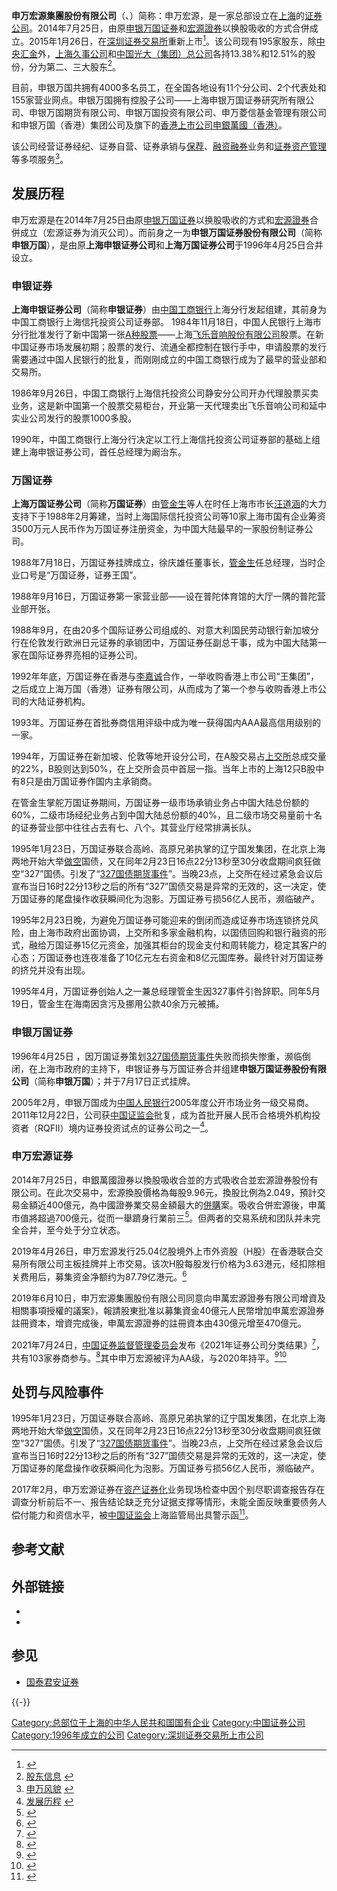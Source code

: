 {{Infobox Company 
|company_name       = 申万宏源集團股份有限公司
|company_name_en    = Shenwan Hongyuan Group Co., Ltd
|original_text      = 
|company_logo       = [[File:申万宏源集团股份有限公司.gif|128px]]
|company_type       = [[国有企业|国有企业]]
|market_information = {{szse2|000166}}<br />{{hkex2|6806}}
|foundation         = 1996年9月16日（申银万国成立）
|location           = {{CHN}}[[上海市|上海市]][[徐汇区|徐汇区]][[长乐路|长乐路]]989号世纪商贸广场45层
|key_people         = [[李剑阁|李剑阁]]（[[董事長|董事長]]）<br />[[储晓明|储晓明]]（[[总裁|总裁]]）
|industry           = [[证券商|證券]]
|products           = 
|capital            = 
|revenue            = {{Increase}}153.14亿元[[人民币|人民币]]（2018年）
|assets             = {{Increase}}3477.55亿元人民币（2018年）
|equity             = 
|operating_income   = 
|profit             ={{Increase}}41.86亿元人民币（2018年）
|market_value       =
|num_employees      = 
|accounting_period  = 
|parent             = 
|divisions          =
|major_shareholder  = [[中国建银投资有限责任公司|中国建银投资有限责任公司]]29.27%<br>[[中央汇金投资有限责任公司|中央汇金投资有限责任公司]]22.28%<br>[[上海久事集團|上海久事集團]]5.38%<br>[[四川发展(控股)有限责任公司|四川发展(控股)有限责任公司]]4.99%<br>[[中国光大集团股份公司|中国光大集团股份公司]]4.43%|
|subsid             = 
|homepage           = http://www.sywg.com
|footnotes          = 
|width              = 365px
}}

'''申万宏源集團股份有限公司'''（{{szse|000166}}、{{hkex|6806}}）简称：申万宏源，是一家总部设立在[[上海市|上海]]的[[证券公司|证券公司]]。2014年7月25日，由原[[申银万国证券|申银万国证券]]和[[宏源證券|宏源證券]]以换股吸收的方式合併成立。2015年1月26日，在[[深圳证券交易所|深圳证券交易所]]重新上市<ref>{{Cite web |url=http://www.szse.cn/main/disclosure/bsgg_front/39753841.shtml |title=关于申万宏源集团股份有限公司股票上市交易的公告 |accessdate=2015-01-21 |archive-date=2015-01-21 |archive-url=https://web.archive.org/web/20150121114147/http://www.szse.cn/main/disclosure/bsgg_front/39753841.shtml |dead-url=no }}</ref>。该公司现有195家股东，除[[中央汇金投资有限责任公司|中央汇金]]外，[[上海久事公司|上海久事公司]]和[[中国光大集团|中国光大（集团）总公司]]各持13.38%和12.51%的股份，分为第二、三大股东<ref>[https://www.sywg.com.cn/sw/swfm/node18/node20/index.html 股东信息] {{webarchive|url=https://web.archive.org/web/20130316132424/http://www.sywg.com.cn/sw/swfm/node18/node20/index.html|date=2013-03-16}}</ref>。

目前，申银万国共拥有4000多名员工，在全国各地设有11个分公司、2个代表处和155家营业网点。申银万国拥有控股子公司——上海申银万国证券研究所有限公司、申银万国期货有限公司、申银万国投资有限公司、申万菱信基金管理有限公司和申银万国（香港）集团公司及旗下的[[香港|香港]][[上市公司|上市公司]][[申銀萬國（香港）|申銀萬國（香港）]]。

该公司经营证券经纪、证券自营、证券承销与[[保荐代表人|保荐]]、[[融資|融资]][[融券|融券]]业务和[[證券|证券资产管理]]等多项服务<ref>[https://www.sywg.com.cn/sw/swfm/index.html 申万风貌] {{webarchive|url=https://web.archive.org/web/20140227160957/http://www.sywg.com.cn/sw/swfm/index.html |date=2014-02-27 }}</ref>。

== 发展历程 ==

申万宏源是在2014年7月25日由原[[申银万国证券|申银万国证券]]以换股吸收的方式和[[宏源證券|宏源證券]]合併成立（宏源证券为消灭公司）。而前身之一为'''申银万国证券股份有限公司'''（简称'''申银万国'''），是由原'''上海申银证券公司'''和'''上海万国证券公司'''于1996年4月25日合并设立。

=== 申银证券 ===
'''上海申银证券公司'''（简称'''申银证券'''）由[[中国工商银行|中国工商银行]]上海分行发起组建，其前身为中国工商银行上海信托投资公司证券部。
1984年11月18日，中国人民银行上海市分行批准发行了新中国第一张[[A股|A种]][[股票|股票]]——上海[[飞乐音响|飞乐音响股份有限公司]]股票。在新中国证券市场发展初期；股票的发行、流通全都控制在银行手中，申请股票的发行需要通过中国人民银行的批复，而刚刚成立的中国工商银行成为了最早的营业部和交易所。

1986年9月26日，中国工商银行上海信托投资公司静安分公司开办代理股票买卖业务，这是新中国第一个股票交易柜台，开业第一天代理卖出飞乐音响公司和延中实业公司发行的股票1000多股。

1990年，中国工商银行上海分行决定以工行上海信托投资公司证券部的基础上组建上海申银证券公司，首任总经理为阚治东。

=== 万国证券 ===
'''上海万国证券公司'''（简称'''万国证券'''）由[[管金生|管金生]]等人在时任上海市市长[[汪道涵|汪道涵]]的大力支持下于1988年2月筹建，当时上海国际信托投资公司等10家上海市国有企业筹资3500万元人民币作为万国证券注册资金，为中国大陆最早的一家股份制证券公司。

1988年7月18日，万国证券挂牌成立，徐庆雄任董事长，[[管金生|管金生]]任总经理，当时企业口号是“万国证券，证券王国”。

1988年9月16日，万国证券第一家营业部——设在普陀体育馆的大厅一隅的普陀营业部开张。

1988年9月，在由20多个国际证券公司组成的、对意大利国民劳动银行新加坡分行在伦敦发行欧洲日元证券的承销团中，万国证券任副总干事，成为中国大陆第一家在国际证券界亮相的证券公司。

1992年年底，万国证券在香港与[[李嘉诚|李嘉诚]]合作，一举收购香港上市公司“王集团”，之后成立上海万国（香港）证券有限公司，从而成为了第一个参与收购香港上市公司的大陆证券机构。

1993年。万国证券在首批券商信用评级中成为唯一获得国内AAA最高信用级别的一家。

1994年，万国证券在新加坡、伦敦等地开设分公司，在A股交易占[[上交所|上交所]]总成交量的22%，B股则达到50%，在上交所会员中首屈一指。当年上市的上海12只B股中有8只是由万国证券作国内主承销商。

在管金生掌舵万国证券期间，万国证券一级市场承销业务占中国大陆总份额的60%，二级市场经纪业务占到中国大陆总份额的40%，且二级市场交易量前十名的证券营业部中往往占去有七、八个。其营业厅经常排满长队。

1995年1月23日，万国证券联合高岭、高原兄弟执掌的辽宁国发集团，在北京上海两地开始大举[[做空|做空]]国债，又在同年2月23日16点22分13秒至30分收盘期间疯狂做空“327”国债。引发了“[[327国债期货事件|327国债期货事件]]”。当晚23点，上交所在经过紧急会议后宣布当日16时22分13秒之后的所有“327”国债交易是异常的无效的，这一决定，使万国证券的尾盘操作收获瞬间化为泡影。万国证券亏损56亿人民币，濒临破产。

1995年2月23日晚，为避免万国证券可能迎来的倒闭而造成证券市场连锁挤兑风险，由上海市政府出面协调，上交所和多家金融机构，以国债回购和银行融资的形式，融给万国证券15亿元资金，加强其柜台的现金支付和周转能力，稳定其客户的心态；万国证券也连夜准备了10亿元左右资金和8亿元国库券。最终针对万国证券的挤兑并没有出现。

1995年4月，万国证券创始人之一兼总经理管金生因327事件引咎辞职。同年5月19日，管金生在海南因贪污及挪用公款40余万元被捕。

=== 申银万国证券 ===
1996年4月25日 ，因万国证券策划[[327国债期货事件|327国债期货事件]]失败而损失惨重，濒临倒闭，在上海市政府的主持下，申银证券与万国证券合并组建'''申银万国证券股份有限公司'''（简称'''申银万国'''）；并于7月17日正式挂牌。

2005年2月，申银万国成为[[中国人民银行|中国人民银行]]2005年度公开市场业务一级交易商。2011年12月22日，公司获[[中国证监会|中国证监会]]批复，成为首批开展人民币合格境外机构投资者（RQFII）境内证券投资试点的证券公司之一<ref>[https://www.sywg.com.cn/sw/swfm/node9/node16/node242/index.html 发展历程] {{webarchive|url=https://web.archive.org/web/20150610222933/https://www.sywg.com.cn/sw/swfm/node9/node16/node242/index.html |date=2015-06-10 }}</ref>。

=== 申万宏源证券 ===

2014年7月25日，申銀萬國證券以換股吸收合並的方式吸收合並宏源證券股份有限公司。在此次交易中，宏源換股價格為每股9.96元，換股比例為2.049，預計交易金額近400億元，為中國證券業交易金額最大的[[併購|併購]]案。吸收合併宏源後，申萬市值將超過700億元，從而一舉躋身行業前三<ref>{{Cite web |url=http://www.xinhuanet.com/finance/zhuanti/ssgs/zt39.htm |title=申万宏源问鼎深市 券商开启金控时代 |accessdate=2015-01-28 |archive-date=2015-03-21 |archive-url=https://web.archive.org/web/20150321170535/http://www.xinhuanet.com/finance/zhuanti/ssgs/zt39.htm |dead-url=no }}</ref>。但两者的交易系统和团队并未完全合并，至今处于分立状态。

2019年4月26日，申万宏源发行25.04亿股境外上市外资股（H股）在香港联合交易所有限公司主板挂牌并上市交易。该次H股每股发行价格为3.63港元，经扣除相关费用后，募集资金净额约为87.79亿港元。<ref>{{cite news |title=申万宏源伤透股民心：A股成绞肉机 港股上市首日破发_中国经济网——国家经济门户 |url=http://finance.ce.cn/stock/gsgdbd/201904/28/t20190428_31956603.shtml |accessdate=2021-11-10 |work=中国经济网 |archive-date=2021-11-10 |archive-url=https://web.archive.org/web/20211110070059/http://finance.ce.cn/stock/gsgdbd/201904/28/t20190428_31956603.shtml |dead-url=no }}</ref>

2019年6月10日，申万宏源集團股份有限公司同意向申萬宏源證券有限公司增資及相關事項授權的議案》，報請股東批准以募集資金40億元人民幣增加申萬宏源證券註冊資本，增資完成後，申萬宏源證券的註冊資本由430億元增至470億元。

2021年7月24日，[[中国证券监督管理委员会|中国证券监督管理委员会]]发布《2021年证券公司分类结果》<ref>{{cite news |title=103家券商2021年度评级“放榜” 26升27降 八成上市券商跻身A类 |url=https://finance.huanqiu.com/article/445pjUgA01M |accessdate=2021-11-10 |work=环球网 |archive-date=2021-11-14 |archive-url=https://web.archive.org/web/20211114033747/https://finance.huanqiu.com/article/445pjUgA01M |dead-url=no }}</ref>，共有103家券商参与。<ref>{{cite news |title=103家券商2021年度评级“放榜” 26升27降 八成上市券商跻身A类 |url=http://www.cs.com.cn/qs/202107/t20210726_6187539.html |accessdate=2021-11-10 |work=中证网 |archive-date=2021-08-06 |archive-url=https://web.archive.org/web/20210806211137/http://cs.com.cn/qs/202107/t20210726_6187539.html |dead-url=no }}</ref>其中申万宏源被评为AA级，与2020年持平。<ref>{{cite news |title=百家券商分类榜单出炉，海通证券降BBB级、恒泰国都连降四级 |url=https://www.jiemian.com/article/6435301.html |accessdate=2021-11-10 |work=界面新闻 |archive-date=2021-11-14 |archive-url=https://web.archive.org/web/20211114033720/https://www.jiemian.com/article/6435301.html |dead-url=no }}</ref><ref>{{cite news |title=券商新座次表出炉：兴业证券等3家新晋AA，海通跌出A类 |url=https://www.yicai.com/news/101120015.html |accessdate=2021-11-10 |work=一财网 |archive-date=2021-11-27 |archive-url=https://web.archive.org/web/20211127012515/https://www.yicai.com/news/101120015.html |dead-url=no }}</ref>

== 处罚与风险事件 ==
1995年1月23日，万国证券联合高岭、高原兄弟执掌的辽宁国发集团，在北京上海两地开始大举[[做空|做空]]国债，又在同年2月23日16点22分13秒至30分收盘期间疯狂做空“327”国债。引发了“[[327国债期货事件|327国债期货事件]]”。当晚23点，上交所在经过紧急会议后宣布当日16时22分13秒之后的所有“327”国债交易是异常的无效的，这一决定，使万国证券的尾盘操作收获瞬间化为泡影。万国证券亏损56亿人民币，濒临破产。

2017年2月，申万宏源证券在[[资产证券化|资产证券化]]业务现场检查中因个别尽职调查报告存在调查分析前后不一、报告结论缺乏充分证据支撑等情形，未能全面反映重要债务人偿付能力和资信水平，被[[中国证监会|中国证监会]]上海监管局出具警示函<ref>{{cite news|author1=梁雪|title=资产证券化业务违规 申万宏源收到监管警示函|agency=证券时报|date=2017-02-13}}</ref>。

== 参考文献 ==
{{Reflist|2}}

== 外部链接 ==
* {{cite web|url=http://www.sywg.com/|title=申万宏源证券公司官方网站|language=zh-cn|accessdate=2015-01-27|archive-date=2015-02-17|archive-url=https://web.archive.org/web/20150217015315/http://www.sywg.com//|dead-url=no}}
* {{cite web|url=http://www.hysec.com/|title=原宏源证券公司官方网站|language=zh-cn|access-date=2016-01-23|archive-url=https://web.archive.org/web/20081120154445/http://www.hysec.com/|archive-date=2008-11-20|dead-url=yes}}

== 参见 ==
* [[国泰君安证券|国泰君安证券]]

{{-}}
{{SZSECI}}
{{中华人民共和国证券公司分类}}
{{中华人民共和国证券公司}}
{{CSI-300}}
[[Category:总部位于上海的中华人民共和国国有企业|Category:总部位于上海的中华人民共和国国有企业]]
[[Category:中国证券公司|Category:中国证券公司]]
[[Category:1996年成立的公司|Category:1996年成立的公司]]
[[Category:深圳证券交易所上市公司|Category:深圳证券交易所上市公司]]